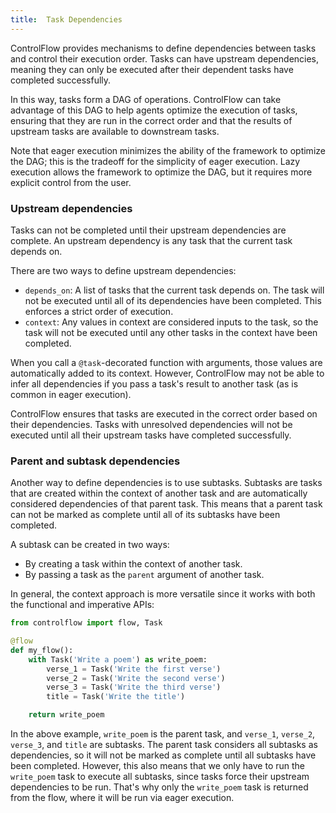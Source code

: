 ```yaml
---
title:  Task Dependencies
---
```


ControlFlow provides mechanisms to define dependencies between tasks and control their execution order. Tasks can have upstream dependencies, meaning they can only be executed after their dependent tasks have completed successfully.

In this way, tasks form a DAG of operations. ControlFlow can take advantage of this DAG to help agents optimize the execution of tasks, ensuring that they are run in the correct order and that the results of upstream tasks are available to downstream tasks.

Note that eager execution minimizes the ability of the framework to optimize the DAG; this is the tradeoff for the simplicity of eager execution. Lazy execution allows the framework to optimize the DAG, but it requires more explicit control from the user.

### Upstream dependencies

Tasks can not be completed until their upstream dependencies are complete. An upstream dependency is any task that the current task depends on.

There are two ways to define upstream dependencies:
- `depends_on`: A list of tasks that the current task depends on. The task will not be executed until all of its dependencies have been completed. This enforces a strict order of execution.
- `context`: Any values in context are considered inputs to the task, so the task will not be executed until any other tasks in the context have been completed.

When you call a `@task`-decorated function with arguments, those values are automatically added to its context. However, ControlFlow may not be able to infer all dependencies if you pass a task's result to another task (as is common in eager execution). 

ControlFlow ensures that tasks are executed in the correct order based on their dependencies. Tasks with unresolved dependencies will not be executed until all their upstream tasks have completed successfully.

### Parent and subtask dependencies

Another way to define dependencies is to use subtasks. Subtasks are tasks that are created within the context of another task and are automatically considered dependencies of that parent task. This means that a parent task can not be marked as complete until all of its subtasks have been completed.

A subtask can be created in two ways:
- By creating a task within the context of another task.
- By passing a task as the `parent` argument of another task.

In general, the context approach is more versatile since it works with both the functional and imperative APIs:

```python
from controlflow import flow, Task

@flow
def my_flow():
    with Task('Write a poem') as write_poem:
        verse_1 = Task('Write the first verse')
        verse_2 = Task('Write the second verse')
        verse_3 = Task('Write the third verse')
        title = Task('Write the title')

    return write_poem
```

In the above example, `write_poem` is the parent task, and `verse_1`, `verse_2`, `verse_3`, and `title` are subtasks. The parent task considers all subtasks as dependencies, so it will not be marked as complete until all subtasks have been completed. However, this also means that we only have to run the `write_poem` task to execute all subtasks, since tasks force their upstream dependencies to be run. That's why only the `write_poem` task is returned from the flow, where it will be run via eager execution.

